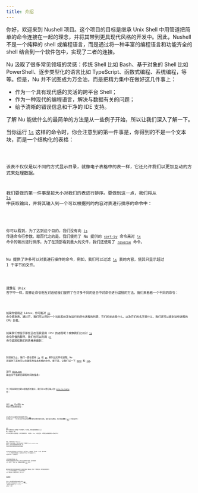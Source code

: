 ```yaml
---
title: 介绍
---
```



你好，欢迎来到 Nushell 项目。这个项目的目标是继承 Unix Shell 中用管道把简单的命令连接在一起的理念，并将其带到更具现代风格的开发中。因此，Nushell 不是一个纯粹的 shell 或编程语言，而是通过将一种丰富的编程语言和功能齐全的 shell 结合到一个软件包中，实现了二者的连接。

Nu 汲取了很多常见领域的灵感：传统 Shell 比如 Bash、基于对象的 Shell 比如 PowerShell、逐步类型化的语言比如 TypeScript、函数式编程、系统编程，等等。但是，Nu 并不试图成为万金油，而是把精力集中在做好这几件事上：

- 作为一个具有现代感的灵活的跨平台 Shell；
- 作为一种现代的编程语言，解决与数据有关的问题；
- 给予清晰的错误信息和干净的 IDE 支持。

了解 Nu 能做什么的最简单的方法是从一些例子开始，所以让我们深入了解一下。

当你运行 [`ls`](/commands/docs/ls.md) 这样的命令时，你会注意到的第一件事是，你得到的不是一个文本块，而是一个结构化的表格：

<Code code={lsExample} lang="nu" />

该表不仅仅是以不同的方式显示目录，就像电子表格中的表一样，它还允许我们以更加互动的方式来处理数据。

我们要做的第一件事是按大小对我们的表进行排序。要做到这一点，我们将从 [`ls`](/commands/docs/ls.md) 中获取输出，并将其输入到一个可以根据列的内容对表进行排序的命令中：

<Code code={lsSortByReverseExample} lang="nu" />

你可以看到，为了达到这个目的，我们没有向 [`ls`](/commands/docs/ls.md) 传递命令行参数。取而代之的是，我们使用了 Nu 提供的 [`sort-by`](/commands/docs/sort-by.md) 命令来对 [`ls`](/commands/docs/ls.md) 命令的输出进行排序。为了在顶部看到最大的文件，我们还使用了 [`reverse`](/commands/docs/reverse.md) 命令。

Nu 提供了许多可以对表进行操作的命令，例如，我们可以过滤 [`ls`](/commands/docs/ls.md) 表的内容，使其只显示超过 1 千字节的文件。

<Code code={lsWhereExample} lang="nu" />

就像在 Unix 哲学中一样，能够让命令相互对话给我们提供了在许多不同的组合中对命令进行混搭的方法。我们来看看一个不同的命令：

<Code code={psExample} lang="nu" />

如果你使用过 Linux，你可能对 [`ps`](/commands/docs/ps.md) 命令很熟悉。通过它，我们可以得到一个当前系统正在运行的所有进程的列表，它们的状态是什么，以及它们的名字是什么，我们还可以看到这些进程的 CPU 负载。

如果我们想显示那些正在活跃使用 CPU 的进程呢？就像我们之前对 [`ls`](/commands/docs/ls.md) 命令所做的那样，我们也可以利用 [`ps`](/commands/docs/ps.md) 命令返回给我们的表格来做到：

<Code code={psWhereExample} lang="nu" />

到目前为止，我们一直在使用 [`ls`](/commands/docs/ls.md) 和 [`ps`](/commands/docs/ps.md) 来列出文件和进程。Nu 还提供了其他可以创建有用信息表格的命令。接下来，让我们试一下 [`date`](/commands/docs/date.md) 和 [`sys`](/commands/docs/sys.md)。

运行 [`date now`](/commands/docs/date_now.md) 输出关于当前日期和时间的信息：

<Code code={dateExample} lang="nu" />

为了将获得的日期以表格形式展示，我们可以把它输入到 [`date to-table`](/commands/docs/date_to-table.md) 中：

<Code code={dateTableExample} lang="nu" />

运行 [`sys`](/commands/docs/sys.md) 可以得到 Nu 所运行的系统的信息：

<Code code={sysExample} lang="nu" />

这与我们之前看到的表格有些不同。[`sys`](/commands/docs/sys.md) 命令输出了一个在单元格中包含结构化表格而非简单值的表格。要查看这些数据，我们需要**获取**（[`get`](/commands/docs/get.md)）待查看的列：

<Code code={sysGetExample} lang="nu" />

[`get`](/commands/docs/get.md) 命令让我们深入表的某一列内容中。在这里，我们要查看的是 `host` 列，它包含了 Nu 正在运行的主机的信息：操作系统名称、主机名、CPU，以及更多。让我们来获取系统上的用户名：

<Code code={sysGetNestedExample} lang="nu" />

现在，系统中只有一个名为 jt 的用户。你会注意到，我们可以传递一个列路径（`host.sessions.name` 部分），而不仅仅是简单的列名称。Nu 会接受列路径并输出表中相应的数据。

你可能已经注意到其他一些不同之处：我们没有一个数据表，而只有一个元素：即字符串 `"jt"`。Nu 既能处理数据表，也能处理字符串。字符串是使用 Nu 外部命令的一个重要部分。

让我们看看字符串在 Nu 外部命令里面是如何工作的。我们以之前的例子为例，运行外部的 `echo` 命令（`^` 告诉 Nu 不要使用内置的 [`echo`](/commands/docs/echo.md) 命令）：

<Code code={sysGetExternalEchoExample} lang="nu" />

敏锐的读者可能会发现这看起来和我们之前的非常相似！确实如此，但有一个重要的区别：我们用前面的值调用了 `^echo`。这允许我们把数据从 Nu 中传到外部命令 `echo`（或者 Nu 之外的任何命令，比如 `git`）。

### 获取帮助

任何 Nu 的内置命令的帮助文本都可以通过 [`help`](/commands/docs/help.md) 命令来找到。要查看所有命令，请运行 `help commands` 。你也可以通过执行 `help -f <topic>` 来搜索一个主题：

<Code code={helpExample} lang="nu" />
